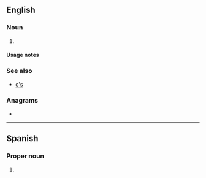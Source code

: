 {{also|Appendix:Variations of "cs"}}
==English==

===Noun===
{{head|en|noun plural form}}

# {{plural of|C|lang=en}}

====Usage notes====
{{U:en:plurals of letters}}

===See also===
* [[c's]]

===Anagrams===
* {{anagrams|en|a=cs|S.C.|SC|Sc|sc|sc.}}

----

==Spanish==

===Proper noun===
{{es-proper noun|m-p}}

# {{abbreviation of|Ciudadanos|lang=es}}